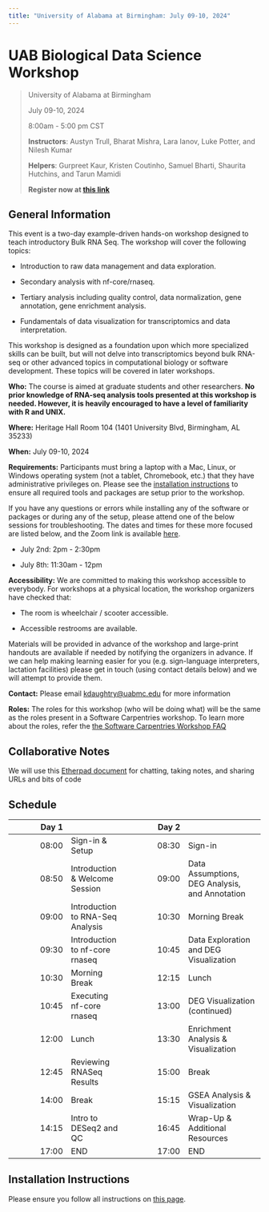 ```yaml
---
title: "University of Alabama at Birmingham: July 09-10, 2024"
---
```


# UAB Biological Data Science Workshop

> University of Alabama at Birmingham
>
> July 09-10, 2024
>
> 8:00am - 5:00 pm CST
>
> **Instructors**: Austyn Trull, Bharat Mishra, Lara Ianov, Luke Potter, and Nilesh Kumar
>
> **Helpers**: Gurpreet Kaur, Kristen Coutinho, Samuel Bharti, Shaurita Hutchins, and Tarun Mamidi
>
> **Register now at [this link](https://events.uab.edu/en/6g1Y8if7/u-bds-bulk-rnaseq-workshop-4a2ePZuPa1/overview)**

## General Information

This event is a two-day example-driven hands-on workshop designed to teach introductory Bulk RNA Seq. The workshop will cover the following topics:

-   Introduction to raw data management and data exploration.

-   Secondary analysis with nf-core/rnaseq.

-   Tertiary analysis including quality control, data normalization, gene annotation, gene enrichment analysis.

-   Fundamentals of data visualization for transcriptomics and data interpretation.

This workshop is designed as a foundation upon which more specialized skills can be built, but will not delve into transcriptomics beyond bulk RNA-seq or other advanced topics in computational biology or software development. These topics will be covered in later workshops.

**Who:** The course is aimed at graduate students and other researchers. **No prior knowledge of RNA-seq analysis tools presented at this workshop is needed. However, it is heavily encouraged to have a level of familiarity with R and UNIX.**

**Where:** Heritage Hall Room 104 (1401 University Blvd, Birmingham, AL 35233)

**When:** July 09-10, 2024

**Requirements:** Participants must bring a laptop with a Mac, Linux, or Windows operating system (not a tablet, Chromebook, etc.) that they have administrative privileges on. Please see the [installation instructions](installation.html) to ensure all required tools and packages are setup prior to the workshop.

If you have any questions or errors while installing any of the software or packages or during any of the setup, please attend one of the below sessions for troubleshooting. The dates and times for these more focused are listed below, and the Zoom link is available [here](https://uab.zoom.us/j/89923096971?pwd=pjpwOzRqMyoMrhU5872GhEu8XealEY.1).

-   July 2nd: 2pm - 2:30pm

-   July 8th: 11:30am - 12pm

**Accessibility:** We are committed to making this workshop accessible to everybody. For workshops at a physical location, the workshop organizers have checked that:

-   The room is wheelchair / scooter accessible.

-   Accessible restrooms are available.

Materials will be provided in advance of the workshop and large-print handouts are available if needed by notifying the organizers in advance. If we can help making learning easier for you (e.g. sign-language interpreters, lactation facilities) please get in touch (using contact details below) and we will attempt to provide them.

**Contact:** Please email [kdaughtry\@uabmc.edu](mailto:kdaughtry@uabmc.edu) for more information

**Roles:** The roles for this workshop (who will be doing what) will be the same as the roles present in a Software Carpentries workshop. To learn more about the roles, refer the [the Software Carpentries Workshop FAQ](https://carpentries.org/workshop_faq/#what-are-the-roles-of-everyone-participating-in-a-workshop)

## Collaborative Notes

We will use this [Etherpad document](https://etherpad.wikimedia.org/p/uab-2024-07-09) for chatting, taking notes, and sharing URLs and bits of code

## Schedule

| Day 1 |                                  | Day 2 |                                                |
|----------------:|-----------------|----------------:|----------------------|
| 08:00 | Sign-in & Setup                  | 08:30 | Sign-in                                        |
| 08:50 | Introduction & Welcome Session   | 09:00 | Data Assumptions, DEG Analysis, and Annotation |
| 09:00 | Introduction to RNA-Seq Analysis | 10:30 | Morning Break                                  |
| 09:30 | Introduction to nf-core rnaseq   | 10:45 | Data Exploration and DEG Visualization         |
| 10:30 | Morning Break                    | 12:15 | Lunch                                          |
| 10:45 | Executing nf-core rnaseq         | 13:00 | DEG Visualization (continued)                  |
| 12:00 | Lunch                            | 13:30 | Enrichment Analysis & Visualization            |
| 12:45 | Reviewing RNASeq Results         | 15:00 | Break                                          |
| 14:00 | Break                            | 15:15 | GSEA Analysis & Visualization                  |
| 14:15 | Intro to DESeq2 and QC           | 16:45 | Wrap-Up & Additional Resources                 |
| 17:00 | END                              | 17:00 | END                                            |

## Installation Instructions

Please ensure you follow all instructions on [this page](installation.html).
